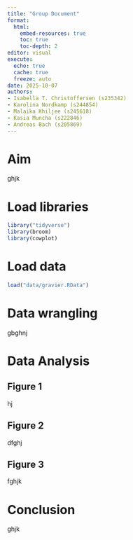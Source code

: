 ```yaml
---
title: "Group Document"
format:
  html:
    embed-resources: true
    toc: true
    toc-depth: 2
editor: visual
execute:
  echo: true
  cache: true
  freeze: auto
date: 2025-10-07
authors: 
- Isabella T. Christoffersen (s235342)
- Karolina Nordkamp (s244854)
- Malaika Khiljee (s245618)
- Kasia Muncha (s222846)
- Andreas Bach (s205869)
---
```


# Aim

ghjk

# Load libraries

```r
library("tidyverse")
library(broom) 
library(cowplot)
```

# Load data

```r
load("data/gravier.RData")
```

# Data wrangling

gbghnj

# Data Analysis

## Figure 1

hj

## Figure 2

dfghj

## Figure 3

fghjk

# Conclusion

ghjk
